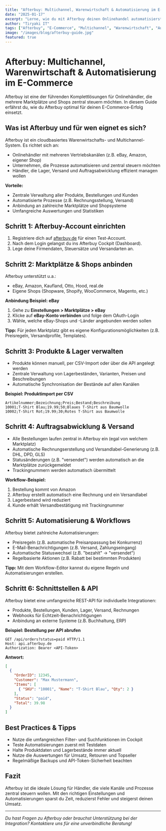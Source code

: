 ```yaml
---
title: "Afterbuy: Multichannel, Warenwirtschaft & Automatisierung im E-Commerce"
date: "2025-01-17"
excerpt: "Lerne, wie du mit Afterbuy deinen Onlinehandel automatisierst, Marktplätze anbindest und Prozesse effizient steuerst. Der große Praxis-Guide für Einsteiger und Profis."
author: "Tiryaki IT"
tags: ["Afterbuy", "E-Commerce", "Multichannel", "Warenwirtschaft", "Automatisierung", "Tutorial"]
image: "/images/blog/afterbuy-guide.jpg"
featured: true
---
```


# Afterbuy: Multichannel, Warenwirtschaft & Automatisierung im E-Commerce

Afterbuy ist eine der führenden Komplettlösungen für Onlinehändler, die mehrere Marktplätze und Shops zentral steuern möchten. In diesem Guide erfährst du, wie du Afterbuy optimal für deinen E-Commerce-Erfolg einsetzt.

## Was ist Afterbuy und für wen eignet es sich?

Afterbuy ist ein cloudbasiertes Warenwirtschafts- und Multichannel-System. Es richtet sich an:
- Onlinehändler mit mehreren Vertriebskanälen (z.B. eBay, Amazon, eigener Shop)
- Unternehmen, die Prozesse automatisieren und zentral steuern möchten
- Händler, die Lager, Versand und Auftragsabwicklung effizient managen wollen

**Vorteile:**
- Zentrale Verwaltung aller Produkte, Bestellungen und Kunden
- Automatisierte Prozesse (z.B. Rechnungsstellung, Versand)
- Anbindung an zahlreiche Marktplätze und Shopsysteme
- Umfangreiche Auswertungen und Statistiken

## Schritt 1: Afterbuy-Account einrichten

1. Registriere dich auf [afterbuy.de](https://www.afterbuy.de/) für einen Test-Account.
2. Nach dem Login gelangst du ins Afterbuy Cockpit (Dashboard).
3. Lege deine Firmendaten, Steuersätze und Versandarten an.

## Schritt 2: Marktplätze & Shops anbinden

Afterbuy unterstützt u.a.:
- eBay, Amazon, Kaufland, Otto, Hood, real.de
- Eigene Shops (Shopware, Shopify, WooCommerce, Magento, etc.)

**Anbindung Beispiel: eBay**
1. Gehe zu **Einstellungen > Marktplätze > eBay**
2. Klicke auf **eBay-Konto verbinden** und folge dem OAuth-Login
3. Wähle, welche eBay-Shops und -Länder angebunden werden sollen

**Tipp:** Für jeden Marktplatz gibt es eigene Konfigurationsmöglichkeiten (z.B. Preisregeln, Versandprofile, Templates).

## Schritt 3: Produkte & Lager verwalten

- Produkte können manuell, per CSV-Import oder über die API angelegt werden
- Zentrale Verwaltung von Lagerbeständen, Varianten, Preisen und Beschreibungen
- Automatische Synchronisation der Bestände auf allen Kanälen

**Beispiel: Produktimport per CSV**

```csv
Artikelnummer;Bezeichnung;Preis;Bestand;Beschreibung
10001;T-Shirt Blau;19.99;50;Blaues T-Shirt aus Baumwolle
10002;T-Shirt Rot;19.99;30;Rotes T-Shirt aus Baumwolle
```

## Schritt 4: Auftragsabwicklung & Versand

- Alle Bestellungen laufen zentral in Afterbuy ein (egal von welchem Marktplatz)
- Automatische Rechnungserstellung und Versandlabel-Generierung (z.B. DHL, DPD, GLS)
- Statusänderungen (z.B. "versendet") werden automatisch an die Marktplätze zurückgemeldet
- Trackingnummern werden automatisch übermittelt

**Workflow-Beispiel:**
1. Bestellung kommt von Amazon
2. Afterbuy erstellt automatisch eine Rechnung und ein Versandlabel
3. Lagerbestand wird reduziert
4. Kunde erhält Versandbestätigung mit Trackingnummer

## Schritt 5: Automatisierung & Workflows

Afterbuy bietet zahlreiche Automatisierungen:
- Preisregeln (z.B. automatische Preisanpassung bei Konkurrenz)
- E-Mail-Benachrichtigungen (z.B. Versand, Zahlungseingang)
- Automatische Statuswechsel (z.B. "bezahlt" → "versendet")
- Regelbasierte Aktionen (z.B. Rabatt bei bestimmten Produkten)

**Tipp:** Mit dem Workflow-Editor kannst du eigene Regeln und Automatisierungen erstellen.

## Schritt 6: Schnittstellen & API

Afterbuy bietet eine umfangreiche REST-API für individuelle Integrationen:
- Produkte, Bestellungen, Kunden, Lager, Versand, Rechnungen
- Webhooks für Echtzeit-Benachrichtigungen
- Anbindung an externe Systeme (z.B. Buchhaltung, ERP)

**Beispiel: Bestellung per API abrufen**

```http
GET /api/orders?status=paid HTTP/1.1
Host: api.afterbuy.de
Authorization: Bearer <API-Token>
```

**Antwort:**
```json
[
  {
    "OrderID": 12345,
    "Customer": "Max Mustermann",
    "Items": [
      { "SKU": "10001", "Name": "T-Shirt Blau", "Qty": 2 }
    ],
    "Status": "paid",
    "Total": 39.98
  }
]
```

## Best Practices & Tipps

- Nutze die umfangreichen Filter- und Suchfunktionen im Cockpit
- Teste Automatisierungen zuerst mit Testdaten
- Halte Produktdaten und Lagerbestände immer aktuell
- Nutze die Auswertungen für Umsatz, Retouren und Topseller
- Regelmäßige Backups und API-Token-Sicherheit beachten

## Fazit

Afterbuy ist die ideale Lösung für Händler, die viele Kanäle und Prozesse zentral steuern wollen. Mit den richtigen Einstellungen und Automatisierungen sparst du Zeit, reduzierst Fehler und steigerst deinen Umsatz.

---

*Du hast Fragen zu Afterbuy oder brauchst Unterstützung bei der Integration? Kontaktiere uns für eine unverbindliche Beratung!* 
